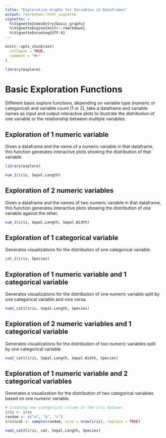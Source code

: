 ```yaml
---
title: "Exploration Graphs for Variables in Dataframes"
output: rmarkdown::html_vignette
vignette: >
  %\VignetteIndexEntry{basic_graphs}
  %\VignetteEngine{knitr::rmarkdown}
  %\VignetteEncoding{UTF-8}
---
```


```r
knitr::opts_chunk$set(
  collapse = TRUE,
  comment = "#>"
)
```

```r
library(explore)
```

# Basic Exploration Functions  

Different basic explore functions, depending on variable type (numeric or categorical) and variable count (1 or 2), take a dataframe and variable names as input and output interactive plots to illustrate the distribution of one variable or the relationship between multiple variables.

## Exploration of 1 numeric variable  

Given a dataframe and the name of a numeric variable in that dataframe, this function generates interactive plots showing the distribution of that variable.

```r
library(explore)

num_1(iris, Sepal.Length)
```

## Exploration of 2 numeric variables   

Given a dataframe and the names of two numeric variable in that dataframe, this function generates interactive plots showing the distribution of one variable against the other.

```r
num_2(iris, Sepal.Length, Sepal.Width)
```

## Exploration of 1 categorical variable  

Generates visualizations for the distribution of one categorical variable.

```r
cat_1(iris, Species)
```

## Exploration of 1 numeric variable and 1 categorical variable  

Generates visualizations for the distribution of one numeric variable split by 
one categorical variable and vice versa.

```r
num1_cat1(iris, Sepal.Length, Species)
```

## Exploration of 2 numeric variables and 1 categorical variable  
Generates visualizations for the distribution of two numeric variables split by one categorical variable.

```r
num2_cat1(iris, Sepal.Length, Sepal.Width, Species)
```

## Exploration of 1 numeric variable and 2 categorical variables  
Generates a visualization for the distribution of two categorical variables based on one numeric variable.

```r
# Creating new categorical column in the iris dataset
iris <- iris
random <- c("a", "b", "c")
iris$cat <- sample(random, size = nrow(iris), replace = TRUE)

num1_cat2(iris, cat, Sepal.Length, Species)
```




